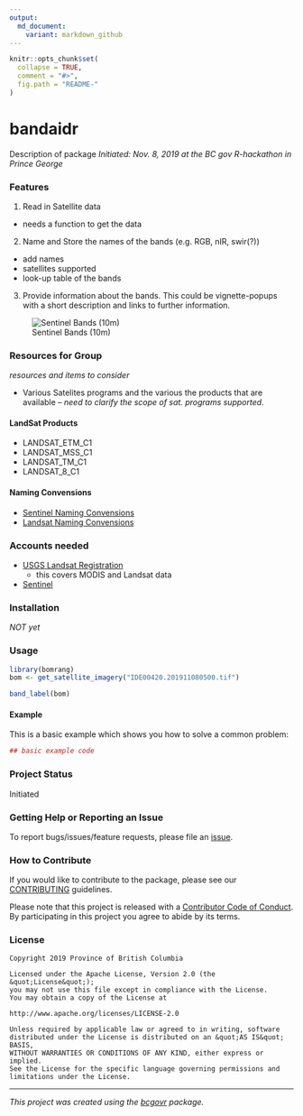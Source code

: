 ```yaml
---
output:
  md_document:
    variant: markdown_github
---
```


```r
knitr::opts_chunk$set(
  collapse = TRUE,
  comment = "#>",
  fig.path = "README-"
)
```

<!-- Add a project state badge
See https://github.com/BCDevExchange/Our-Project-Docs/blob/master/discussion/projectstates.md
If you have bcgovr installed and you use RStudio, click the 'Insert BCDevex Badge' Addin. -->

# bandaidr

Description of package
_Initiated: Nov. 8, 2019 at the BC gov R-hackathon in Prince George_

### Features

1. Read in Satellite data
  - needs a function to get the data
2. Name and Store the names of the bands (e.g. RGB, nIR, swir(?))
  - add names
  - satellites supported
  - look-up table of the bands
3. Provide information about the bands.  This could be vignette-popups with a short description and links to further information.

![Sentinel Bands (10m) ](https://sentinel.esa.int/image/image_gallery?uuid=c5fa6c3e-2978-4fb8-ac95-3be9c5171be2&groupId=247904&t=1345630320883)

### Resources for Group
_resources and items to consider_

- Various Satelites programs and the various the products that are available -- _need to clarify the scope of sat. programs supported_. 

#### LandSat Products


- LANDSAT_ETM_C1 
- LANDSAT_MSS_C1
- LANDSAT_TM_C1
- LANDSAT_8_C1


#### Naming Convensions

- [Sentinel Naming Convensions](https://sentinel.esa.int/web/sentinel/user-guides/sentinel-2-msi/naming-convention)
- [Landsat Naming Convensions](https://www.usgs.gov/faqs/what-naming-convention-landsat-collections-level-1-scenes?qt-news_science_products=0#qt-news_science_products)




### Accounts needed
- [USGS Landsat Registration](https://ers.cr.usgs.gov/register/)
  - this covers MODIS and Landsat data
  
- [Sentinel](https://scihub.copernicus.eu/dhus/)






### Installation
_NOT yet_


### Usage

```r
library(bomrang)
bom <- get_satellite_imagery("IDE00420.201911080500.tif")

band_label(bom)
```


#### Example

This is a basic example which shows you how to solve a common problem:

```r
## basic example code
```

### Project Status

Initiated


### Getting Help or Reporting an Issue

To report bugs/issues/feature requests, please file an [issue](https://github.com/bcgov/bandaidr/issues/).

### How to Contribute

If you would like to contribute to the package, please see our
[CONTRIBUTING](CONTRIBUTING.md) guidelines.

Please note that this project is released with a [Contributor Code of Conduct](CODE_OF_CONDUCT.md). By participating in this project you agree to abide by its terms.

### License

```
Copyright 2019 Province of British Columbia

Licensed under the Apache License, Version 2.0 (the &quot;License&quot;);
you may not use this file except in compliance with the License.
You may obtain a copy of the License at

http://www.apache.org/licenses/LICENSE-2.0

Unless required by applicable law or agreed to in writing, software distributed under the License is distributed on an &quot;AS IS&quot; BASIS,
WITHOUT WARRANTIES OR CONDITIONS OF ANY KIND, either express or implied.
See the License for the specific language governing permissions and limitations under the License.
```

---
*This project was created using the [bcgovr](https://github.com/bcgov/bcgovr) package.*
